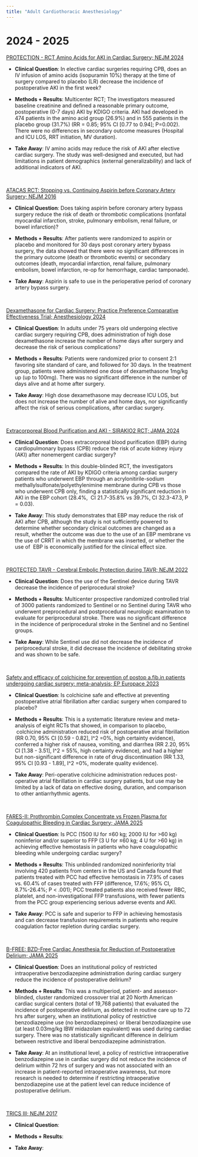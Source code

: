```yaml
---
title: "Adult Cardiothoracic Anesthesiology" 
---
```


# 2024 - 2025

[PROTECTION - RCT Amino Acids for AKI in Cardiac Surgery; NEJM 2024](https://www.nejm.org/doi/full/10.1056/NEJMoa2403769)

* __Clinical Question__: In elective cardiac surgeries requiring CPB, does an IV infusion of amino acids (isopuramin 10%) therapy at the time of surgery compared to placebo (LR) decrease the incidence of postoperative AKI in the first week?

* __Methods + Results__: Multicenter RCT; The investigators measured baseline creatinine and defined a reasonable primary outcome, postoperative (0-7 days) AKI by KDIGO criteria. AKI had developed in 474 patients in the amino acid group (26.9%) and in 555 patients in the placebo group (31.7%) (RR = 0.85; 95% CI [0.77 to 0.94]; P=0.002). There were no differences in secondary outcome measures (Hospital and ICU LOS, RRT initiation, MV duration).

* __Take Away__: IV amino acids may reduce the risk of AKI after elective cardiac surgery. The study was well-designed and executed, but had limitations in patient demographics (external generalizability) and lack of additional indicators of AKI.


<br>

[ATACAS RCT: Stopping vs. Continuing Aspirin before Coronary Artery Surgery; NEJM 2016](https://www.nejm.org/doi/full/10.1056/NEJMoa1507688)

* __Clinical Question__: Does taking aspirin before coronary artery bypass surgery reduce the risk of death or thrombotic complications (nonfatal myocardial infarction, stroke, pulmonary embolism, renal failure, or bowel infarction)?

* __Methods + Results__: After patients were randomized to aspirin or placebo and monitored for 30 days post coronary artery bypass surgery, the data showed that there were no significant differences in the primary outcome (death or thrombotic events) or secondary outcomes (death, myocardial infarction, renal failure, pulmonary embolism, bowel infarction, re-op for hemorrhage, cardiac tamponade).

* __Take Away__: Aspirin is safe to use in the perioperative period of coronary artery bypass surgery.


<br>

[Dexamethasone for Cardiac Surgery: Practice Preference Comparative Effectiveness Trial; Anesthesiology 2024](https://pubs.asahq.org/anesthesiology/article/141/5/859/141590/Dexamethasone-for-Cardiac-Surgery-A-Practice)

* __Clinical Question__: In adults under 75 years old undergoing elective cardiac surgery requiring CPB, does administration of high dose dexamethasone increase the number of home days after surgery and decrease the risk of serious complications?

* __Methods + Results__: Patients were randomized prior to consent 2:1 favoring site standard of care, and followed for 30 days. In the treatment group, patients were administered one dose of dexamethasone 1mg/kg up (up to 100mg). There was no significant difference in the number of days alive and at home after surgery.

* __Take Away__: High dose dexamethasone may decrease ICU LOS, but does not increase the number of alive and home days, nor significantly affect the risk of serious complications, after cardiac surgery.


<br>

[Extracorporeal Blood Purification and AKI - SIRAKIO2 RCT; JAMA 2024](https://jamanetwork.com/journals/jama/fullarticle/2824929)

* __Clinical Question__: Does extracorporeal blood purification (EBP) during cardiopulmonary bypass (CPB) reduce the risk of acute kidney injury (AKI) after nonemergent cardiac surgery?

* __Methods + Results__: In this double-blinded RCT, the investigators compared the rate of AKI by KDIGO criteria among cardiac surgery patients who underwent EBP through an acrylonitirile-sodium methallylsulfonate/polyethylenimine membrane during CPB vs those who underwent CPB only, finding a statistically significant reduction in AKI in the EBP cohort (28.4%,  CI 21.7-35.8% vs 39.7%, CI 32.3-47.3, P = 0.03).

* __Take Away__: This study demonstrates that EBP may reduce the risk of AKI after CPB, although the study is not sufficiently powered to determine whether secondary clinical outcomes are changed as a result, whether the outcome was due to the use of an EBP membrane vs the use of CRRT in which the membrane was inserted, or whether the use of  EBP is economically justified for the clinical effect size.

<br>

[PROTECTED TAVR - Cerebral Embolic Protection during TAVR; NEJM 2022](https://www.nejm.org/doi/full/10.1056/NEJMoa2204961)

* __Clinical Question__: Does the use of the Sentinel device during TAVR decrease the incidence of periprocedural stroke?

* __Methods + Results__: Multicenter prospective randomized controlled trial of 3000 patients randomized to Sentinel or no Sentinel during TAVR who underwent preprocedural and postprocedural neurologic examination to evaluate for periprocedural stroke. There was no significant difference in the incidence of periprocedural stroke in the Sentinel and no Sentinel groups.

* __Take Away__: While Sentinel use did not decrease the incidence of periprocedural stroke, it did decrease the incidence of debilitating stroke and was shown to be safe. 

<br>

[Safety and efficacy of colchicine for prevention of postop a.fib.in patients undergoing cardiac surgery: meta-analysis; EP Europace 2023](https://pmc.ncbi.nlm.nih.gov/articles/PMC10318383/)

* __Clinical Question__: Is colchicine safe and effective at preventing postoperative atrial fibrillation after cardiac surgery when compared to placebo?

* __Methods + Results__: This is a systematic literature review and meta-analysis of eight RCTs that showed, in comparison to placebo,  colchicine administration reduced risk of postoperative atrial fibrillation (RR 0.70, 95% CI [0.59 - 0.82], I^2 =0%, high certainty evidence), conferred a higher risk of nausea, vomiting, and diarrhea (RR 2.20, 95% CI [1.38 - 3.51], I^2 = 55%, high certainty evidence), and had a higher but non-significant difference in rate of drug discontinuation (RR 1.33, 95% CI [0.93 - 1.89], I^2 =0%, moderate quality evidence).

* __Take Away__: Peri-operative colchicine administration reduces post-operative atrial fibrillation in cardiac surgery patients, but use may be limited by a lack of data on effective dosing, duration, and comparison to other antiarrhythmic agents.

<br>

[FARES-II: Prothrombin Complex Concentrate vs Frozen Plasma for Coagulopathic Bleeding in Cardiac Surgery; JAMA 2025](https://jamanetwork.com/journals/jama/fullarticle/2832096?resultClick=1)

* __Clinical Question__: Is PCC (1500 IU for ≤60 kg; 2000 IU for >60 kg) noninferior and/or superior to FFP (3 U for ≤60 kg; 4 U for >60 kg) in achieving effective hemostasis in patients who have coagulopathic bleeding while undergoing cardiac surgery?

* __Methods + Results__: This unblinded randomized noninferiority trial involving 420 patients from centers in the US and Canada found that patients treated with PCC had effective hemostasis in 77.9% of cases vs. 60.4% of cases treated with FFP (difference, 17.6%; 95% CI, 8.7%-26.4%; P < .001); PCC treated patients also received fewer RBC, platelet, and non-investigational FFP transfusions, with fewer patients from the PCC group experiencing serious adverse events and AKI.

* __Take Away__: PCC is safe and superior to FFP in achieving hemostasis and can decrease transfusion requirements in patients who require coagulation factor repletion during cardiac surgery.

<br>

[B-FREE: BZD-Free Cardiac Anesthesia for Reduction of Postoperative Delirium; JAMA 2025](https://jamanetwork.com/journals/jamasurgery/fullarticle/2829514)

* __Clinical Question__: Does an institutional policy of restricted intraoperative benzodiazepine administration during cardiac surgery reduce the incidence of postoperative delirium?

* __Methods + Results__: This was a multiperiod, patient- and assessor-blinded, cluster randomized crossover trial at 20 North American cardiac surgical centers (total of 19,768 patients) that evaluated the incidence of postoperative delirium, as detected in routine care up to 72 hrs after surgery, when an institutional policy of restrictive benzodiazepine use (no benzodiazepines) or liberal benzodiazepine use (at least 0.03mg/kg IBW midazolam equivalent) was used during cardiac surgery. There was no statistically significant difference in delirium between restrictive and liberal benzodiazepine administration.

* __Take Away__: At an institutional level, a policy of restrictive intraoperative benzodiazepine use in cardiac surgery did not reduce the incidence of delirium within 72 hrs of surgery and was not associated with an increase in patient-reported intraoperative awareness, but more research is needed to determine if restricting intraoperative benzodiazepine use at the patient level can reduce incidence of postoperative delirium.

<br>

[TRICS III; NEJM 2017](https://www.nejm.org/doi/full/10.1056/NEJMoa1711818)

* __Clinical Question__: 

* __Methods + Results__:

* __Take Away__:
